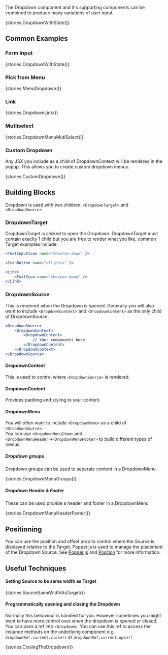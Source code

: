 
<Meta title="Components/Dropdown" component={Dropdown}/>

<Title>Dropdown</Title>

The Dropdown component and it's supporting components can be combined to produce many variations of user input.

<Story name="Default">{stories.DropdownWithState()}</Story>

<Props />

## Common Examples

### Form Input

<Preview>
  <Story name="Form Input">{stories.DropdownWithState()}</Story>
</Preview>

### Pick from Menu

<Preview>
  <Story name="Menu">{stories.MenuDropdown()}</Story>
</Preview>

### Link

<Preview>
  <Story name="Link">{stories.DropdownLink()}</Story>
</Preview>


### Mutliselect

<Preview>
  <Story name="Mutliselect">{stories.DropdownMenuMutiSelect()}</Story>
</Preview>

### Custom Dropdown

Any JSX you include as a child of DropdownContext will be rendered in the popup. This allows you to create custom dropdown menus.

<Preview>
  <Story name="Custom Dropdown">{stories.CustomDropdown()}</Story>
</Preview>

## Building Blocks

Dropdown is used with two children. `<DropdownTarget>` and `<DropdownSource>` 

### DropdownTarget
DropdownTarget is clicked to open the Dropdown. DropdownTarget must contain exaclty 1 child but you are free to render what you like, common Target examples include 
```jsx 
<TextInputIcon name="chevron-down" />
```
```jsx 
<IconButton name="ellipsis" />
```
```jsx
<Link>
    <TextIcon name="chevron-down" />
</Link>
```

### DropdownSource
This is rendered when the Dropdown is opened. Generally you will also want to include `<DropdownContext>` and `<DropdownContent>` as the only child of DropdownSource. 

```jsx 
<DropdownSource>
    <DropdownContext>
        <DropdownContent>
            // Your components here
        </DropdownContent>
    </DropdownContext>
</DropdownSource>
```

#### DropdownContext

This is used to control where `<DropdownSource>` is rendered.

#### DropdownContent

Provides padding and styling to your content.

#### DropdownMenu
You will often want to include `<DropdownMenu>` as a child of `<DropdownSource>`.  
You can use `<DropdownMenuItem>` and `<DropdownMenuHeader>`/`<DropdownMenuFooter>` to build different types of menus.

##### Dropdown groups

Dropdown groups can be used to seperate content in a DropdownMenu

<Preview>
  <Story name="Menu groups">{stories.DropdownMenuGroups()}</Story>
</Preview>

##### Dropdown Header & Footer
These can be used provide a header and footer in a DropdownMenu

<Preview>
  <Story name="Header & Footer">{stories.DropdownMenuHeaderFooter()}</Story>
</Preview>

## Positioning
You can use the position and offset prop to control where the Source is displayed relative to the Target. Popper.js is used to manage the placement of the Dropdown Source. See [Popper.js](https://popper.js.org/) and [Position](https://github.com/BrandwatchLtd/axiom-react/blob/master/packages/axiom-components/src/Position/Position.js) for more information.

## Useful Techniques

#### Setting Source to be same width as Target

<Preview>
  <Story name="Source to be same width as Target">{stories.SourceSameWidthAsTarget()}</Story>
</Preview>

#### Programmatically opening and closing the Dropdown
Normally this behaviour is handled for you. However sometimes you might want to have more control over when the dropdown is opened or closed.  
You can pass a ref into `<Dropdown>`. You can use this ref to access the instance methods on the underlying component e.g. `dropdownRef.current.close()` or `dropdownRef.current.open()`

<Preview>
  <Story name="Closing with ref">{stories.ClosingTheDropdown()}</Story>
</Preview>
